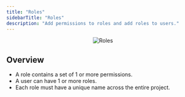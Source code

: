 ```yaml
---
title: "Roles"
sidebarTitle: "Roles"
description: "Add permissions to roles and add roles to users."
---
```


<Frame>
    <p align="center">
    <img
        alt="Roles"
        src="https://media3.giphy.com/media/l0HUbtILos6CdAtxu/giphy.gif"
    />
    </p>
</Frame>

## Overview

- A role contains a set of 1 or more permissions.
- A user can have 1 or more roles.
- Each role must have a unique name across the entire project.
